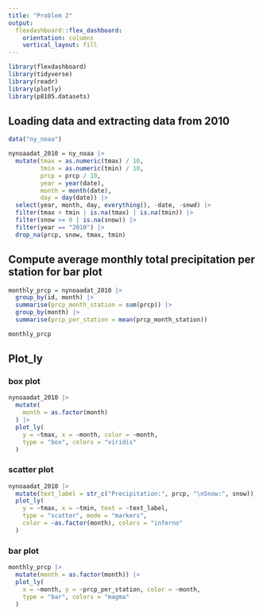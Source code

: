 ```yaml
---
title: "Problem 2"
output: 
  flexdashboard::flex_dashboard:
    orientation: columns
    vertical_layout: fill
---
```


```r
library(flexdashboard)
library(tidyverse)
library(readr)
library(plotly)
library(p8105.datasets)
```

## Loading data and extracting data from 2010

```r
data("ny_noaa")

nynoaadat_2010 = ny_noaa |>
  mutate(tmax = as.numeric(tmax) / 10, 
         tmin = as.numeric(tmin) / 10,
         prcp = prcp / 10,
         year = year(date),
         month = month(date),
         day = day(date)) |> 
  select(year, month, day, everything(), -date, -snwd) |>
  filter(tmax > tmin | is.na(tmax) | is.na(tmin)) |>
  filter(snow >= 0 | is.na(snow)) |>
  filter(year == "2010") |>
  drop_na(prcp, snow, tmax, tmin) 
```
## Compute average monthly total precipitation per station for bar plot

```r
monthly_prcp = nynoaadat_2010 |>
  group_by(id, month) |>
  summarise(prcp_month_station = sum(prcp)) |>
  group_by(month) |>
  summarise(prcp_per_station = mean(prcp_month_station))

monthly_prcp
```

## Plot_ly

### box plot

```r
nynoaadat_2010 |>
  mutate(
    month = as.factor(month)
  ) |>
  plot_ly(
    y = ~tmax, x = ~month, color = ~month,
    type = "box", colors = "viridis"
  )
```

### scatter plot

```r
nynoaadat_2010 |>
  mutate(text_label = str_c("Precipitation:", prcp, "\nSnow:", snow)) |>
  plot_ly(
    y = ~tmax, x = ~tmin, text = ~text_label,
    type = "scatter", mode = "markers",
    color = ~as.factor(month), colors = "inferno"
  )
```

### bar plot

```r
monthly_prcp |>
  mutate(month = as.factor(month)) |>
  plot_ly(
    x = ~month, y = ~prcp_per_station, color = ~month,
    type = "bar", colors = "magma"
  )
```




